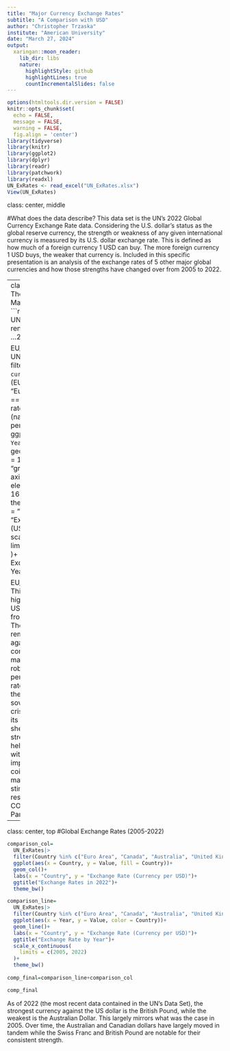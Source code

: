 ---
title: "Major Currency Exchange Rates"
subtitle: "A Comparison with USD"
author: "Christopher Trzaska"
institute: "American University"
date: "March 27, 2024"
output:
  xaringan::moon_reader:
    lib_dir: libs
    nature:
      highlightStyle: github
      highlightLines: true
      countIncrementalSlides: false
---

```{r setup, include=FALSE}
options(htmltools.dir.version = FALSE)
knitr::opts_chunk$set(
  echo = FALSE,
  message = FALSE,
  warning = FALSE,
  fig.align = 'center')
library(tidyverse)
library(knitr)
library(ggplot2)
library(dplyr)
library(readr)
library(patchwork)
library(readxl)
UN_ExRates <- read_excel("UN_ExRates.xlsx")
View(UN_ExRates)
```

class: center, middle

#What does the data describe?
This data set is the UN's 2022 Global Currency Exchange Rate data. Considering the U.S. dollar's status as the global reserve currency, the strength or weakness of any given international currency is measured by its U.S. dollar exchange rate. This is defined as how much of a foreign currency 1 USD can buy. The more foreign currency 1 USD buys, the weaker that currency is. Included in this specific presentation is an analysis of the exchange rates of 5 other major global currencies and how those strengths have changed over from 2005 to 2022. 

---
class: center, top
# The Euro
##USD's Main Competition
```{r, fig.height=4, fig.width=10}
UN_ExRates <- UN_ExRates |>
  rename(Country = ...2)

EU_over_time=
  UN_ExRates|>
  filter(`National currency` == "Euro (EUR)", Country == "Euro Area", Series == "Exchange rates: end of period (national currency per US dollar)")|>
  ggplot(aes(x = `Year`, y = Value))+
  geom_line(linewidth = 1, color = "green")+
  theme(
    axis.title = element_text(size = 16)
  )+
  theme_bw()+
  labs(x = "Year", y = "Exchange Rate (USD per EUR)")+
  scale_y_continuous(
    limits = c(0.70, 1.0) 
  )+
  ggtitle("USD/Eur Exchange Rate by Year")

EU_over_time
```
This figure highlights the Euro's USD exchange rate from 2005 to 2022. The Euro has remained strong against the dollar, consistently maintaining a robust ~.75 EUR per USD exchange rate. However as the the European sovereign debt crisis began to take its toll, the Euro shed some of its strength. This has held since 2015, with a short lived improvement that coincided with massive Eurozone stimulus in response to the COVID-19 Pandemic.
---
class: center, top 
#Global Exchange Rates (2005-2022)
```{r, fig.height=8, fig.width=16}

comparison_col=
  UN_ExRates|>
  filter(Country %in% c("Euro Area", "Canada", "Australia", "United Kingdom", "Switzerland"), Series == "Exchange rates: end of period (national currency per US dollar)", Year == "2022")|>
  ggplot(aes(x = Country, y = Value, fill = Country))+
  geom_col()+
  labs(x = "Country", y = "Exchange Rate (Currency per USD)")+
  ggtitle("Exchange Rates in 2022")+
  theme_bw()

comparison_line=
  UN_ExRates|>
  filter(Country %in% c("Euro Area", "Canada", "Australia", "United Kingdom", "Switzerland"), Series == "Exchange rates: end of period (national currency per US dollar)")|>
  ggplot(aes(x = Year, y = Value, color = Country))+
  geom_line()+
  labs(x = "Country", y = "Exchange Rate (Currency per USD)")+
  ggtitle("Exchange Rate by Year")+
  scale_x_continuous(
    limits = c(2005, 2022)
  )+
  theme_bw()
  
comp_final=comparison_line+comparison_col

comp_final
```
 As of 2022 (the most recent data contained in the UN's Data Set), the strongest currency against the US dollar is the British Pound, while the weakest is the Australian Dollar. This largely mirrors what was the case in 2005. Over time, the Australian and Canadian dollars have largely moved in tandem while the Swiss Franc and British Pound are notable for their consistent strength.
